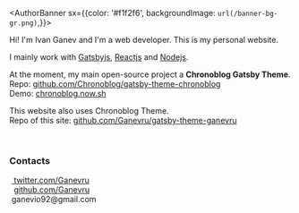 <AuthorBanner sx={{color: '#f1f2f6', backgroundImage: `url(/banner-bg-gr.png)`,}}>
  <AuthorBannerAvatar />
  <div>
    <AuthorBannerHeading as='h1' sx={{fontSize: [7]}} />
    <AuthorBannerDescription />
    <SocialLinks fontSize="30px" />
  </div>
</AuthorBanner>

Hi! I'm Ivan Ganev and I'm a web developer. This is my personal website.

I mainly work with [Gatsbyjs](https://www.gatsbyjs.org/), [Reactjs](https://reactjs.org/) and [Nodejs](https://nodejs.org).

At the moment, my main open-source project a **Chronoblog Gatsby Theme**.  
Repo: [github.com/Chronoblog/gatsby-theme-chronoblog](https://github.com/Chronoblog/gatsby-theme-chronoblog)  
Demo: [chronoblog.now.sh](https://chronoblog.now.sh/)

This website also uses Chronoblog Theme.  
Repo of this site: [github.com/Ganevru/gatsby-theme-ganevru](https://github.com/Ganevru/gatsby-theme-ganevru)

<p>&nbsp;</p>

### Contacts

<p>
  <FontAwesomeIcon icon={['fab', 'twitter']} />
  &nbsp;<a href="https://twitter.com/ganevru" target="_blank">
    twitter.com/Ganevru
  </a>
  <br />
  <FontAwesomeIcon icon={['fab', 'github']} />
  &nbsp;
  <a href="https://github.com/ganevru" target="_blank">
    github.com/Ganevru
  </a>
  <br />
  <FontAwesomeIcon icon="at" />
  &nbsp;ganevio92@gmail.com
</p>
<p>&nbsp;</p>
<FeedSearch />
<Tags />
<FeedItems />
